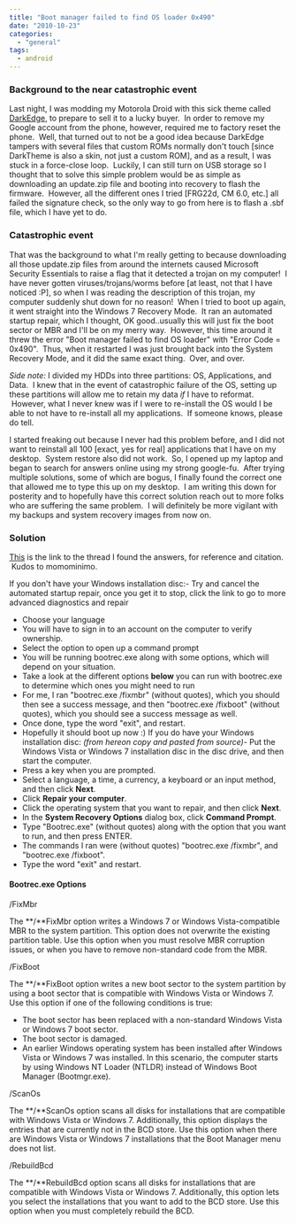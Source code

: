 ```yaml
---
title: "Boot manager failed to find OS loader 0x490"
date: "2010-10-23"
categories: 
  - "general"
tags: 
  - android
---
```


### Background to the near catastrophic event

Last night, I was modding my Motorola Droid with this sick theme called [DarkEdge](darkedge.davekover.com), to prepare to sell it to a lucky buyer.  In order to remove my Google account from the phone, however, required me to factory reset the phone.  Well, that turned out to not be a good idea because DarkEdge tampers with several files that custom ROMs normally don't touch \[since DarkTheme is also a skin, not just a custom ROM\], and as a result, I was stuck in a force-close loop.  Luckily, I can still turn on USB storage so I thought that to solve this simple problem would be as simple as downloading an update.zip file and booting into recovery to flash the firmware.  However, all the different ones I tried \[FRG22d, CM 6.0, etc.\] all failed the signature check, so the only way to go from here is to flash a .sbf file, which I have yet to do.

### Catastrophic event

That was the background to what I'm really getting to because downloading all those update.zip files from around the internets caused Microsoft Security Essentials to raise a flag that it detected a trojan on my computer!  I have never gotten viruses/trojans/worms before \[at least, not that I have noticed :P\], so when I was reading the description of this trojan, my computer suddenly shut down for no reason!  When I tried to boot up again, it went straight into the Windows 7 Recovery Mode.  It ran an automated startup repair, which I thought, OK good..usually this will just fix the boot sector or MBR and I'll be on my merry way.  However, this time around it threw the error "Boot manager failed to find OS loader" with "Error Code = 0x490".  Thus, when it restarted I was just brought back into the System Recovery Mode, and it did the same exact thing.  Over, and over.

_Side note:_ I divided my HDDs into three partitions: OS, Applications, and Data.  I knew that in the event of catastrophic failure of the OS, setting up these partitions will allow me to retain my data _if_ I have to reformat.  However, what I never knew was if I were to re-install the OS would I be able to not have to re-install all my applications.  If someone knows, please do tell.

I started freaking out because I never had this problem before, and I did not want to reinstall all 100 \[exact, yes for real\] applications that I have on my desktop.  System restore also did not work.  So, I opened up my laptop and began to search for answers online using my strong google-fu.  After trying multiple solutions, some of which are bogus, I finally found the correct one that allowed me to type this up on my desktop.  I am writing this down for posterity and to hopefully have this correct solution reach out to more folks who are suffering the same problem.  I will definitely be more vigilant with my backups and system recovery images from now on.

### Solution

[This](http://social.answers.microsoft.com/Forums/en-US/w7repair/thread/81789756-858e-4adc-a25b-2c0d0c234e0d) is the link to the thread I found the answers, for reference and citation.  Kudos to momominimo.

If you don't have your Windows installation disc:- Try and cancel the automated startup repair, once you get it to stop, click the link to go to more advanced diagnostics and repair
- Choose your language
- You will have to sign in to an account on the computer to verify ownership.
- Select the option to open up a command prompt
- You will be running bootrec.exe along with some options, which will depend on your situation.
- Take a look at the different options **below** you can run with bootrec.exe to determine which ones you might need to run
- For me, I ran "bootrec.exe /fixmbr" (without quotes), which you should then see a success message, and then "bootrec.exe /fixboot" (without quotes), which you should see a success message as well.
- Once done, type the word "exit", and restart.
- Hopefully it should boot up now :)
If you do have your Windows installation disc: _(from hereon copy and pasted from source)_- Put the Windows Vista or Windows 7 installation disc in the disc drive, and then start the computer.
- Press a key when you are prompted.
- Select a language, a time, a currency, a keyboard or an input method, and then click **Next**.
- Click **Repair your computer**.
- Click the operating system that you want to repair, and then click **Next**.
- In the **System Recovery Options** dialog box, click **Command Prompt**.
- Type "Bootrec.exe" (without quotes) along with the option that you want to run, and then press ENTER.
- The commands I ran were (without quotes) "bootrec.exe /fixmbr", and "bootrec.exe /fixboot".
- Type the word "exit" and restart.

#### Bootrec.exe Options

/FixMbr

The **/**FixMbr option writes a Windows 7 or Windows Vista-compatible MBR to the system partition. This option does not overwrite the existing partition table. Use this option when you must resolve MBR corruption issues, or when you have to remove non-standard code from the MBR.

/FixBoot

The **/**FixBoot option writes a new boot sector to the system partition by using a boot sector that is compatible with Windows Vista or Windows 7. Use this option if one of the following conditions is true:

- The boot sector has been replaced with a non-standard Windows Vista or Windows 7 boot sector.
- The boot sector is damaged.
- An earlier Windows operating system has been installed after Windows Vista or Windows 7 was installed. In this scenario, the computer starts by using Windows NT Loader (NTLDR) instead of Windows Boot Manager (Bootmgr.exe).

/ScanOs

The **/**ScanOs option scans all disks for installations that are compatible with Windows Vista or Windows 7. Additionally, this option displays the entries that are currently not in the BCD store. Use this option when there are Windows Vista or Windows 7 installations that the Boot Manager menu does not list.

/RebuildBcd

The **/**RebuildBcd option scans all disks for installations that are compatible with Windows Vista or Windows 7. Additionally, this option lets you select the installations that you want to add to the BCD store. Use this option when you must completely rebuild the BCD.
